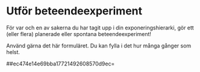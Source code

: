 # Utför beteendeexperiment

För var och en av sakerna du har tagit upp i din exponeringshierarki,
gör ett (eller flera) planerade eller spontana beteendeexperiment!

Använd gärna det här formuläret. Du kan fylla i det hur många gånger som
helst.

##ec474e14e69bba17721492608570d9ec=
